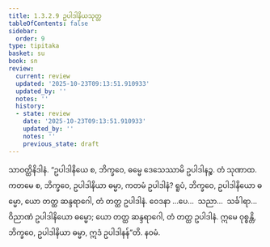 ```yaml
---
title: 1.3.2.9 ဥပါဒါနိယသုတ္တ
tableOfContents: false
sidebar:
  order: 9
type: tipitaka
basket: su
book: sn
review:
  current: review
  updated: '2025-10-23T09:13:51.910933'
  updated_by: ''
  notes: ''
  history:
  - state: review
    date: '2025-10-23T09:13:51.910933'
    updated_by: ''
    notes: ''
    previous_state: draft
---
```



<ReviewStatus review={frontmatter.review} showDetails={true} />

<HypothesisAnnotation frontmatter={frontmatter} />

<DynamicBreadcrumb />

<Division number="121" book="sn" e="ch" v="18" p="298">

<Paragraph number="698" book="sn">
သာဝတ္ထိနိဒါနံ. “ဥပါဒါနိယေ စ, ဘိက္ခဝေ, ဓမ္မေ ဒေသေဿာမိ ဥပါဒါနဉ္စ. တံ သုဏာထ. ကတမေ စ, ဘိက္ခဝေ, ဥပါဒါနိယာ ဓမ္မာ, ကတမံ ဥပါဒါနံ? ရူပံ, ဘိက္ခဝေ, ဥပါဒါနိယော ဓမ္မော, ယော တတ္ထ ဆန္ဒရာဂေါ, တံ တတ္ထ ဥပါဒါနံ. ဝေဒနာ …ပေ…  သညာ…  သင်္ခါရာ…  ဝိညာဏံ ဥပါဒါနိယော ဓမ္မော; ယော တတ္ထ ဆန္ဒရာဂေါ, တံ တတ္ထ ဥပါဒါနံ. ဣမေ ဝုစ္စန္တိ, ဘိက္ခဝေ, ဥပါဒါနိယာ ဓမ္မာ, ဣဒံ ဥပါဒါနန်”တိ.

</Paragraph>
</Division>

<Paragraph number="699" type="center" book="sn">
နဝမံ.
</Paragraph>